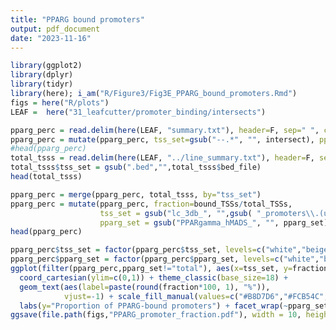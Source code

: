 ```yaml
---
title: "PPARG bound promoters"
output: pdf_document
date: "2023-11-16"
---
```


```r
library(ggplot2)
library(dplyr)
library(tidyr)
library(here); i_am("R/Figure3/Fig3E_PPARG_bound_promoters.Rmd")
figs = here("R/plots")
LEAF =  here("31_leafcutter/promoter_binding/intersects")
```


```r
pparg_perc = read.delim(here(LEAF, "summary.txt"), header=F, sep=" ", col.names= c("bound_TSSs","intersect"))
pparg_perc = mutate(pparg_perc, tss_set=gsub("--.*", "", intersect), pparg_set = gsub(".*--","", gsub(".bed","", intersect)))
#head(pparg_perc)                        
total_tsss = read.delim(here(LEAF, "../line_summary.txt"), header=F, sep=" ", col.names= c("total_TSSs","bed_file"))
total_tsss$tss_set = gsub(".bed","",total_tsss$bed_file)
head(total_tsss)

pparg_perc = merge(pparg_perc, total_tsss, by="tss_set")
pparg_perc = mutate(pparg_perc, fraction=bound_TSSs/total_TSSs,
                    tss_set = gsub("lc_3db_", "",gsub( "_promoters\\.(uniq|merged)", "",tss_set)),
                    pparg_set = gsub("PPARgamma_hMADS_", "", pparg_set))
head(pparg_perc)
```


```r
pparg_perc$tss_set = factor(pparg_perc$tss_set, levels=c("white","beige","white_and_beige","not_sig"))
pparg_perc$pparg_set = factor(pparg_perc$pparg_set, levels=c("white","brite"))
ggplot(filter(pparg_perc,pparg_set!="total"), aes(x=tss_set, y=fraction, fill=tss_set)) + geom_bar(stat='identity') + 
  coord_cartesian(ylim=c(0,1)) + theme_classic(base_size=18) + 
  geom_text(aes(label=paste(round(fraction*100, 1), "%")),
            vjust=-1) + scale_fill_manual(values=c("#B8D7D6","#FCB54C","#8DA9D6","#D68FBE")) +
  labs(y="Proportion of PPARG-bound promoters") + facet_wrap(~pparg_set)
ggsave(file.path(figs,"PPARG_promoter_fraction.pdf"), width = 10, height=5)
```


